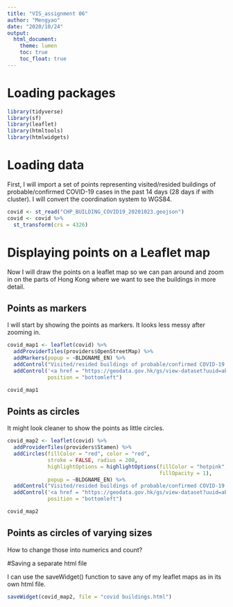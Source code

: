 ```yaml
---
title: "VIS_assignment 06"
author: "Mengyao"
date: "2020/10/24"
output: 
  html_document:
    theme: lumen
    toc: true
    toc_float: true
---
```


# Loading packages
```r
library(tidyverse)
library(sf)
library(leaflet)
library(htmltools)
library(htmlwidgets)
```

# Loading data

First, I will import a set of points representing visited/resided buildings of probable/confirmed COVID-19 cases in the past 14 days (28 days if with cluster). I will convert the coordination system to WGS84.
```r
covid <- st_read("CHP_BUILDING_COVID19_20201023.geojson")
covid <- covid %>%
  st_transform(crs = 4326)
```

# Displaying points on a Leaflet map

Now I will draw the points on a leaflet map so we can pan around and zoom in on the parts of Hong Kong where we want to see the buildings in more detail.

## Points as markers

I will start by showing the points as markers. It looks less messy after zooming in.
```r
covid_map1 <- leaflet(covid) %>%
  addProviderTiles(providers$OpenStreetMap) %>%
  addMarkers(popup = ~BLDGNAME_EN) %>%
  addControl("Visited/resided buildings of probable/confirmed COVID-19 cases in the past 14 days", position = "topright") %>%
  addControl('<a href = "https://geodata.gov.hk/gs/view-dataset?uuid=ab290617-f93b-416e-a00d-114566a7783a&sidx=0">Data source</a>',
             position = "bottomleft")

covid_map1
```

## Points as circles

It might look cleaner to show the points as little circles.
```r
covid_map2 <- leaflet(covid) %>%
  addProviderTiles(providers$Stamen) %>%
  addCircles(fillColor = "red", color = "red",
             stroke = FALSE, radius = 200,
             highlightOptions = highlightOptions(fillColor = "hotpink",
                                                 fillOpacity = 1),
             popup = ~BLDGNAME_EN) %>%
  addControl("Visited/resided buildings of probable/confirmed COVID-19 cases in the past 14 days", position = "topright") %>%
  addControl('<a href = "https://geodata.gov.hk/gs/view-dataset?uuid=ab290617-f93b-416e-a00d-114566a7783a&sidx=0">Data source</a>',
             position = "bottomleft")

covid_map2  
```

## Points as circles of varying sizes

How to change those into numerics and count?

#Saving a separate html file

I can use the saveWidget() function to save any of my leaflet maps as in its own html file. 
```r
saveWidget(covid_map2, file = "covid buildings.html")
```



























